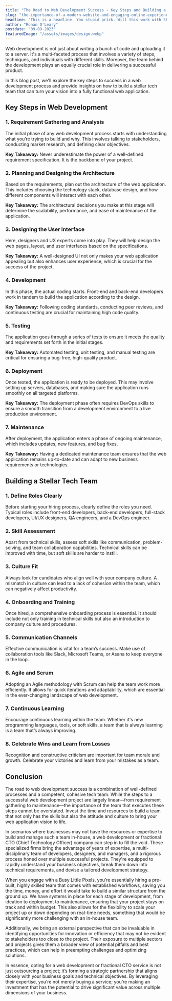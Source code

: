 ```yaml
---
title: "The Road to Web Development Success - Key Steps and Building a Tech Team"
slug: "the-importance-of-a-modern-website-and-engaging-online-experience-for-businesses"
headline: "This is a headline. You stupid prick. Will this work with SPC?"
author: "Ronan O'Leary"
postdate: "09-09-2023"
featuredImage: "/assets/images/design.webp"
---
```


Web development is not just about writing a bunch of code and uploading it to a server. It's a multi-faceted process that involves a variety of steps, techniques, and individuals with different skills. Moreover, the team behind the development plays an equally crucial role in delivering a successful product.

In this blog post, we'll explore the key steps to success in a web development process and provide insights on how to build a stellar tech team that can turn your vision into a fully functional web application.

## Key Steps in Web Development

### 1. Requirement Gathering and Analysis

The initial phase of any web development process starts with understanding what you’re trying to build and why. This involves talking to stakeholders, conducting market research, and defining clear objectives.

**Key Takeaway:** Never underestimate the power of a well-defined requirement specification. It is the backbone of your project.

### 2. Planning and Designing the Architecture

Based on the requirements, plan out the architecture of the web application. This includes choosing the technology stack, database design, and how different components will interact with each other.

**Key Takeaway:** The architectural decisions you make at this stage will determine the scalability, performance, and ease of maintenance of the application.

### 3. Designing the User Interface

Here, designers and UX experts come into play. They will help design the web pages, layout, and user interfaces based on the specifications.

**Key Takeaway:** A well-designed UI not only makes your web application appealing but also enhances user experience, which is crucial for the success of the project.

### 4. Development

In this phase, the actual coding starts. Front-end and back-end developers work in tandem to build the application according to the design.

**Key Takeaway:** Following coding standards, conducting peer reviews, and continuous testing are crucial for maintaining high code quality.

### 5. Testing

The application goes through a series of tests to ensure it meets the quality and requirements set forth in the initial stages.

**Key Takeaway:** Automated testing, unit testing, and manual testing are critical for ensuring a bug-free, high-quality product.

### 6. Deployment

Once tested, the application is ready to be deployed. This may involve setting up servers, databases, and making sure the application runs smoothly on all targeted platforms.

**Key Takeaway:** The deployment phase often requires DevOps skills to ensure a smooth transition from a development environment to a live production environment.

### 7. Maintenance

After deployment, the application enters a phase of ongoing maintenance, which includes updates, new features, and bug fixes.

**Key Takeaway:** Having a dedicated maintenance team ensures that the web application remains up-to-date and can adapt to new business requirements or technologies.

## Building a Stellar Tech Team

### 1. Define Roles Clearly

Before starting your hiring process, clearly define the roles you need. Typical roles include front-end developers, back-end developers, full-stack developers, UI/UX designers, QA engineers, and a DevOps engineer.

### 2. Skill Assessment

Apart from technical skills, assess soft skills like communication, problem-solving, and team collaboration capabilities. Technical skills can be improved with time, but soft skills are harder to instill.

### 3. Culture Fit

Always look for candidates who align well with your company culture. A mismatch in culture can lead to a lack of cohesion within the team, which can negatively affect productivity.

### 4. Onboarding and Training

Once hired, a comprehensive onboarding process is essential. It should include not only training in technical skills but also an introduction to company culture and procedures.

### 5. Communication Channels

Effective communication is vital for a team’s success. Make use of collaboration tools like Slack, Microsoft Teams, or Asana to keep everyone in the loop.

### 6. Agile and Scrum

Adopting an Agile methodology with Scrum can help the team work more efficiently. It allows for quick iterations and adaptability, which are essential in the ever-changing landscape of web development.

### 7. Continuous Learning

Encourage continuous learning within the team. Whether it's new programming languages, tools, or soft skills, a team that is always learning is a team that’s always improving.

### 8. Celebrate Wins and Learn from Losses

Recognition and constructive criticism are important for team morale and growth. Celebrate your victories and learn from your mistakes as a team.

## Conclusion

The road to web development success is a combination of well-defined processes and a competent, cohesive tech team. While the steps to a successful web development project are largely linear—from requirement gathering to maintenance—the importance of the team that executes these steps cannot be overstated. Invest the time and resources to build a team that not only has the skills but also the attitude and culture to bring your web application vision to life. 

In scenarios where businesses may not have the resources or expertise to build and manage such a team in-house, a web development or fractional CTO (Chief Technology Officer) company can step in to fill the void. These specialized firms bring the advantage of years of expertise, a multi-disciplinary team of developers, designers, and managers, and a rigorous process honed over multiple successful projects. They're equipped to rapidly understand your business objectives, break them down into technical requirements, and devise a tailored development strategy.

When you engage with a Busy Little Pixels, you’re essentially hiring a pre-built, highly skilled team that comes with established workflows, saving you the time, money, and effort it would take to build a similar structure from the ground up. We have systems in place for each stage of development, from ideation to deployment to maintenance, ensuring that your project stays on track and within budget. This also allows for the flexibility to scale your project up or down depending on real-time needs, something that would be significantly more challenging with an in-house team. 

Additionally, we bring an external perspective that can be invaluable in identifying opportunities for innovation or efficiency that may not be evident to stakeholders too close to the project. Their exposure to multiple sectors and projects gives them a broader view of potential pitfalls and best practices, which can help in preempting challenges and optimizing solutions. 

In essence, opting for a web development or fractional CTO service is not just outsourcing a project; it’s forming a strategic partnership that aligns closely with your business goals and technical objectives. By leveraging their expertise, you’re not merely buying a service; you’re making an investment that has the potential to drive significant value across multiple dimensions of your business.